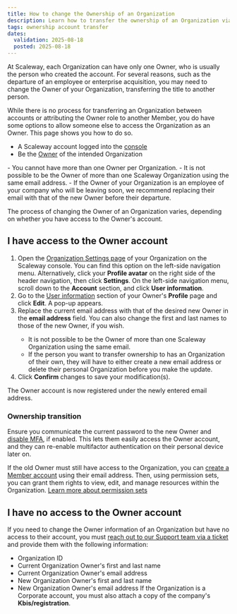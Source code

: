 ```yaml
---
title: How to change the Ownership of an Organization
description: Learn how to transfer the ownership of an Organization via the Scaleway console.
tags: ownership account transfer
dates:
  validation: 2025-08-18
  posted: 2025-08-18
---
```


At Scaleway, each Organization can have only one Owner, who is usually the person who created the account.
For several reasons, such as the departure of an employee or enterprise acquisition, you may need to change the Owner of your Organization, transferring the title to another person.

While there is no process for transferring an Organization between accounts or attributing the Owner role to another Member, you do have some options to allow someone else to access the Organization as an Owner. This page shows you how to do so.

<Requirements />

- A Scaleway account logged into the [console](https://console.scaleway.com)
- Be the [Owner](/iam/concepts/#owner) of the intended Organization

<Message type="important">
  - You cannot have more than one Owner per Organization.
  - It is not possible to be the Owner of more than one Scaleway Organization using the same email address.
  - If the Owner of your Organization is an employee of your company who will be leaving soon, we recommend replacing their email with that of the new Owner before their departure.
</Message>

The process of changing the Owner of an Organization varies, depending on whether you have access to the Owner's account.

## I have access to the Owner account

1. Open the [Organization Settings page](https://console.scaleway.com/settings/organization) of your Organization on the Scaleway console. You can find this option on the left-side navigation menu.
  Alternatively, click your **Profile avatar** on the right side of the header navigation, then click **Settings**. On the left-side navigation menu, scroll down to the **Account** section, and click **User information**.
2. Go to the [User information](https://console.scaleway.com/settings/account/profile#profile-information) section of your Owner's **Profile** page and click **Edit**. A pop-up appears.
3. Replace the current email address with that of the desired new Owner in the **email address** field.
  You can also change the first and last names to those of the new Owner, if you wish.
    <Message type="important">
      - It is not possible to be the Owner of more than one Scaleway Organization using the same email.
      - If the person you want to transfer ownership to has an Organization of their own, they will have to either create a new email address or delete their personal Organization before you make the update.
    </Message>
4. Click **Confirm** changes to save your modification(s).

  The Owner account is now registered under the newly entered email address.

### Ownership transition
Ensure you communicate the current password to the new Owner and [disable MFA](/account/how-to/use-2fa/), if enabled. This lets them easily access the Owner account, and they can re-enable multifactor authentication on their personal device later on.

If the old Owner must still have access to the Organization, you can [create a Member account](/iam/how-to/manage-members/#how-to-create-a-member) using their email address.
Then, using permission sets, you can grant them rights to view, edit, and manage resources within the Organization. [Learn more about permission sets](/iam/reference-content/permission-sets/#scoped-by-project)

## I have no access to the Owner account

If you need to change the Owner information of an Organization but have no access to their account, you must [reach out to our Support team via a ticket](https://console.scaleway.com/support/tickets/create) and provide them with the following information:

- Organization ID
- Current Organization Owner's first and last name
- Current Organization Owner's email address
- New Organization Owner's first and last name
- New Organization Owner's email address
  If the Organization is a Corporate account, you must also attach a copy of the company's **Kbis/registration**.